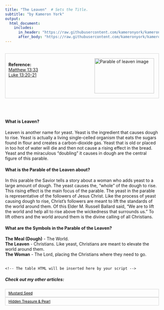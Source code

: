 ```yaml
---
title: "The Leaven"  # Sets the Title.
subtitle: "by Kameron York"
output:
  html_document:
    includes:
      in_header: "https://raw.githubusercontent.com/kameronyork/kameronyork.github.io/main/parables/headers/leaven-header.html"
      after_body: "https://raw.githubusercontent.com/kameronyork/kameronyork.github.io/main/parables/footer.html"
---
```

<script>
window.matthewVerses = ["Matthew 13:33"];
window.markVerses = [];
window.lukeVerses = ["Luke 13:20", "Luke 13:21"];
window.johnVerses = [];
</script>
<script src="https://kameronyork.com/parables/gospel-buddy-table.js"></script>

<br>
<div style="border: 1px solid lightgray; padding: 10px; overflow: hidden;">
<img src="https://raw.githubusercontent.com/kameronyork/kameronyork.github.io/main/docs/assets/leaven.jpeg" alt="Parable of leaven image" style="float: right; width: 195px; height: 115px; padding: 5px;">
<br>
<h4 style="text-align: left; margin: 0;">Reference:</h4>
<p style="text-align: left; margin: 0;">
<a href="https://www.churchofjesuschrist.org/study/scriptures/nt/matt/13?lang=eng&id=33#p33" target="_blank">Matthew 13:33</a><br>
<a href="https://www.churchofjesuschrist.org/study/scriptures/nt/luke/13?lang=eng&id=20-21#p20" target="_blank">Luke 13:20-21</a><br>
</p>
</div>

<br>
<br>


#### What is Leaven?

Leaven is another name for yeast.  Yeast is the ingredient that causes dough to rise.  Yeast is actually a living single-celled organism that eats the sugars found in flour and creates a carbon-dioxide gas.  Yeast that is old or placed in too hot of water will die and then not cause a rising effect in the bread.  Yeast and the miraculous "doubling" it causes in dough are the central figure of this parable.

#### What is the Parable of the Leaven about?

In this parable the Savior tells a story about a woman who adds yeast to a large amount of dough.  The yeast causes the, "whole" of the dough to rise.  This rising effect is the main focus of the parable.  The yeast in the parable is representative of the followers of Jesus Christ.  Like the process of yeast causing dough to rise, Christ's followers are meant to lift the standards of the world around them.  Of this Elder M. Russell Ballard said, "We are to lift the world and help all to rise above the wickedness that surrounds us."  To lift others and the world around them is the divine calling of all Christians.

#### What are the Symbols in the Parable of the Leaven?

<b>The Meal (Dough)</b> - The World.<br>
<b>The Leaven</b> - Christians.  Like yeast, Christians are meant to elevate the world around them.<br>
<b>The Woman</b> - The Lord, placing the Christians where they need to go.<br>
<br>

<div id="scripture-table-container">
    <!-- The table HTML will be inserted here by your script -->
</div>


##### Check out my other articles:

<link rel="stylesheet" href="https://kameronyork.github.io/scripting/themify-icons/themify-icons.css">
<div class="container">
<div class="row">
<div class="col-12 text-md-left">
<nav class="pagination mt-3">
<a class="nav nav-prev" href="https://kameronyork.com/parables/mustard-seed.html" style="background-color: transparent; color: black; padding: 5px 10px; border: 1px solid lightgray; cursor: pointer; white-space: nowrap; font-size: 12px; display: flex; align-items: center;" 
onmouseover="this.style.backgroundColor='lightgray';" 
onmouseout="this.style.backgroundColor='transparent';" 
onmousedown="this.style.backgroundColor='gray';" 
onmouseup="this.style.backgroundColor='lightgray';">
<i class="ti-arrow-left mr-2"></i>
<span style="display: none;" class="d-md-inline-block">Mustard Seed</span>
<span style="display: inline-block;" class="d-md-none">Mustard Seed</span>
</a>
<a class="nav nav-next ml-3" href="https://kameronyork.com/parables/hidden-treasure-pearl.html" style="background-color: transparent; color: black; padding: 5px 10px; border: 1px solid lightgray; cursor: pointer; white-space: nowrap; font-size: 12px; display: flex; align-items: center;" 
onmouseover="this.style.backgroundColor='lightgray';" 
onmouseout="this.style.backgroundColor='transparent';" 
onmousedown="this.style.backgroundColor='gray';" 
onmouseup="this.style.backgroundColor='lightgray';">
<span style="display: none;" class="d-md-inline-block">Hidden Treasure & Pearl</span>
<span style="display: inline-block;" class="d-md-none">Hidden Treasure & Pearl</span>
<i class="ti-arrow-right ml-2"></i>
</a>
</nav>
</div>
</div>
</div>